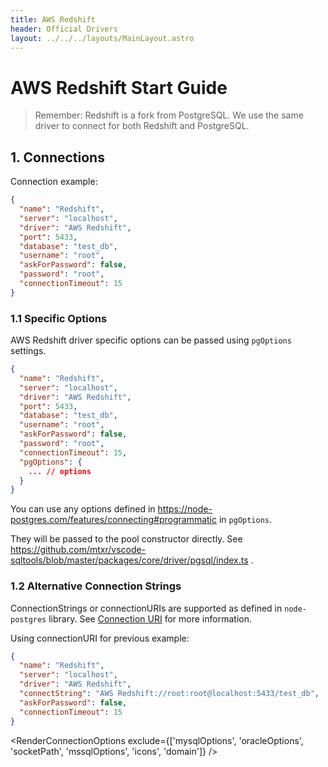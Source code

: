 ```yaml
---
title: AWS Redshift
header: Official Drivers
layout: ../../../layouts/MainLayout.astro
---
```


# AWS Redshift Start Guide

> Remember: Redshift is a fork from PostgreSQL. We use the same driver to connect for both Redshift and PostgreSQL.

## 1. Connections


Connection example:

```json
{
  "name": "Redshift",
  "server": "localhost",
  "driver": "AWS Redshift",
  "port": 5433,
  "database": "test_db",
  "username": "root",
  "askForPassword": false,
  "password": "root",
  "connectionTimeout": 15
}
```

### 1.1 Specific Options

AWS Redshift driver specific options can be passed using `pgOptions` settings.

```json
{
  "name": "Redshift",
  "server": "localhost",
  "driver": "AWS Redshift",
  "port": 5433,
  "database": "test_db",
  "username": "root",
  "askForPassword": false,
  "password": "root",
  "connectionTimeout": 15,
  "pgOptions": {
    ... // options
  }
}
```

You can use any options defined in https://node-postgres.com/features/connecting#programmatic in `pgOptions`.

They will be passed to the pool constructor directly. See https://github.com/mtxr/vscode-sqltools/blob/master/packages/core/driver/pgsql/index.ts .

### 1.2 Alternative Connection Strings

ConnectionStrings or connectionURIs are supported as defined in `node-postgres` library. See [Connection URI](https://node-postgres.com/features/connecting#connection-uri) for more information.

Using connectionURI for previous example:

```json
{
  "name": "Redshift",
  "server": "localhost",
  "driver": "AWS Redshift",
  "connectString": "AWS Redshift://root:root@localhost:5433/test_db",
  "askForPassword": false,
  "connectionTimeout": 15
}
```

<RenderConnectionOptions exclude={['mysqlOptions', 'oracleOptions', 'socketPath', 'mssqlOptions', 'icons', 'domain']} />
